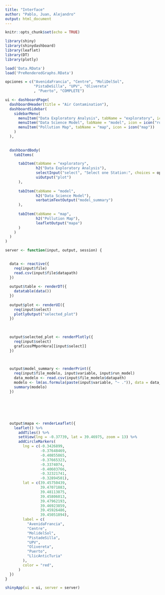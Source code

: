---
title: "Interface"
author: "Pablo, Juan, Alejandro"
output: html_document
---

```{r setup, include=FALSE}
knitr::opts_chunk$set(echo = TRUE)

library(shiny)
library(shinydashboard)
library(leaflet)
library(DT)
library(plotly)
```



```{r}
load('Data.RData')
load('PreRenderedGraphs.RData')
```


```{r}
opciones = c("AvenidaFrancia", "Centre", "MoliDelSol",
             "PistaDeSilla", "UPV", "Olivereta"
             , "Puerto", "COMPLETE")

```



```{r}
ui <- dashboardPage(
  dashboardHeader(title = "Air Contamination"),
  dashboardSidebar(
    sidebarMenu(
      menuItem("Data Exploratory Analysis", tabName = "exploratory", icon = icon("chart-bar")),
      menuItem("Data Science Model", tabName = "model", icon = icon("robot")),
      menuItem("Pollution Map", tabName = "map", icon = icon("map"))
    )
  ),
  
  
  dashboardBody(
    tabItems(

      tabItem(tabName = "exploratory",
              h2("Data Exploratory Analysis"),
              selectInput("select", "Select one Station:", choices = opciones),
              uiOutput("plot")
      ),
      
      tabItem(tabName = "model",
              h2("Data Science Model"),
              verbatimTextOutput("model_summary")
      ),
      
      tabItem(tabName = "map",
              h2("Pollution Map"),
              leafletOutput("mapa")
      )
    )
  )
)

```







```{r}
server <- function(input, output, session) {

  
  data <- reactive({
    req(input$file)
    read.csv(input$file$datapath)
  })
  
  output$table <- renderDT({
    datatable(data())
  })
  
  output$plot <- renderUI({
    req(input$select)
    plotlyOutput("selected_plot")
  })
  
  
  
  output$selected_plot <- renderPlotly({
    req(input$select)
    graficosPMporHora[[input$select]]
  })
  

  
  output$model_summary <- renderPrint({
    req(input$file_modelo, input$variable, input$run_model)
    data_modelo <- read.csv(input$file_modelo$datapath)
    modelo <- lm(as.formula(paste(input$variable, "~ .")), data = data_modelo)
    summary(modelo)
  })

  
  
  
  
  
  output$mapa <- renderLeaflet({
    leaflet() %>%
      addTiles() %>%
      setView(lng = -0.37739, lat = 39.46975, zoom = 13) %>%
      addCircleMarkers(
        lng = c(-0.3426899,
                -0.37648469,
                -0.40855865,
                -0.37665323,
                -0.3374074,
                -0.40603766,
                -0.32321741,
                -0.32894501),
        lat = c(39.45750439,
                39.47071883,
                39.48113875,
                39.45806013,
                39.47962193,
                39.46923859,
                39.45926486,
                39.45051894),
        label = c(
          "AvenidaFrancia",
          "Centre",
          "MolidelSol",
          "PistadeSilla",
          "UPV",
          "Olivereta",
          "Puerto",
          "LlicAnticTuria"
        ),
        color = "red",
      )
  })
}


```



```{r}
shinyApp(ui = ui, server = server)
```











